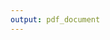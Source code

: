 ```yaml
---
output: pdf_document
---
```


\begin{centering}

\begin{figure}[h]
  \centering
    \includegraphics[width = 0.5\textwidth]{figures/title-page/Ghlaschu.png}
\end{figure}


\vspace{3 cm}

\Huge

{\bf Multimorbidity and Access to Social Care: exploiting emerging administrative data sources in Scotland}

\vspace{2 cm}

\Large
David Alexander Gunn Henderson \\
MRes(Health Research), PGcert(Advanced Practice), BSc(Nursing)

\vspace{1 cm}

\normalsize
Submitted in partial fulfilment of the requirements of the degree of \\
Doctor of Philosophy (PhD)

\vspace{1 cm}

\normalsize
School of Social and Political Sciences \\
College of Social Sciences\\
University of Glasgow

October 2018

\end{centering}
